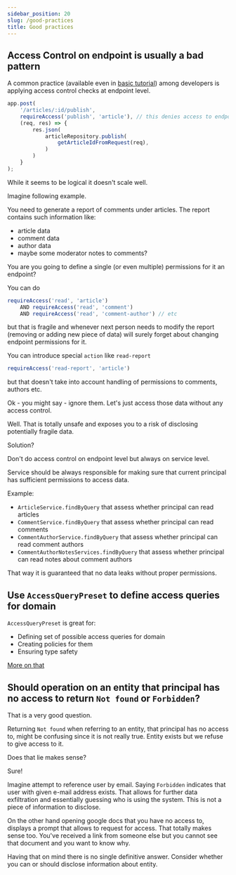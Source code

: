 ```yaml
---
sidebar_position: 20
slug: /good-practices
title: Good practices
---
```


## Access Control on endpoint is usually a bad pattern

A common practice (available even in [basic tutorial](https://github.com/pallad-ts/access-control/tree/master/examples/simple-articles-system))
among developers is applying access control checks at endpoint level.

```typescript
app.post(
	'/articles/:id/publish',
	requireAccess('publish', 'article'), // this denies access to endpoint without permissions
	(req, res) => {
		res.json(
			articleRepository.publish(
				getArticleIdFromRequest(req),
			)
		)
	}
);
```

While it seems to be logical it doesn't scale well.

Imagine following example.

You need to generate a report of comments under articles.
The report contains such information like:
* article data
* comment data
* author data
* maybe some moderator notes to comments?

You are you going to define a single (or even multiple) permissions for it an endpoint?

You can do
```typescript
requireAccess('read', 'article')
	AND requireAccess('read', 'comment')
	AND requireAccess('read', 'comment-author') // etc
```
but that is fragile and whenever next person needs to modify the report (removing or adding new piece of data)
will surely forget about changing endpoint permissions for it.

You can introduce special `action` like `read-report`
```typescript
requireAccess('read-report', 'article')
```
but that doesn't take into account handling of permissions to comments, authors etc.

Ok - you might say - ignore them. Let's just access those data without any access control.

Well. That is totally unsafe and exposes you to a risk of disclosing potentially fragile data.

Solution?

Don't do access control on endpoint level but always on service level.

Service should be always responsible for making sure that current principal has sufficient permissions to access data.

Example:
* `ArticleService.findByQuery` that assess whether principal can read articles
* `CommentService.findByQuery` that assess whether principal can read comments
* `CommentAuthorService.findByQuery` that assess whether principal can read comment authors
* `CommentAuthorNotesServices.findByQuery` that assess whether principal can read notes about comment authors

That way it is guaranteed that no data leaks without proper permissions.

## Use `AccessQueryPreset` to define access queries for domain

`AccessQueryPreset` is great for:
* Defining set of possible access queries for domain
* Creating policies for them
* Ensuring type safety

[More on that](/defining-access-query/access-query-preset)


## Should operation on an entity that principal has no access to return `Not found` or `Forbidden`?

That is a very good question.

Returning `Not found` when referring to an entity, that principal has no access to, might be confusing since it is not really true.
Entity exists but we refuse to give access to it.

Does that lie makes sense?

Sure!

Imagine attempt to reference user by email. Saying `Forbidden` indicates that user with given e-mail address exists.
That allows for further data exfiltration and essentially guessing who is using the system.
This is not a piece of information to disclose.

On the other hand opening google docs that you have no access to, displays a prompt that allows to request for access.
That totally makes sense too. You've received a link from someone else but you cannot see that document and you want to know why.

Having that on mind there is no single definitive answer. Consider whether you can or should disclose information about entity.
